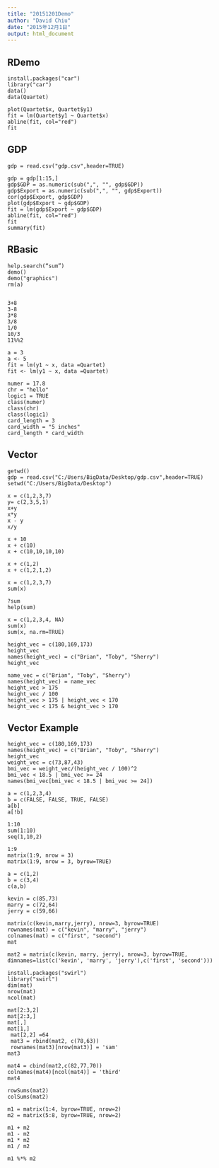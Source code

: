 ```yaml
---
title: "20151201Demo"
author: "David Chiu"
date: "2015年12月1日"
output: html_document
---
```


## RDemo
```
install.packages("car")
library("car")
data()
data(Quartet)

plot(Quartet$x, Quartet$y1)
fit = lm(Quartet$y1 ~ Quartet$x)
abline(fit, col="red")
fit

```
## GDP
```
gdp = read.csv("gdp.csv",header=TRUE)

gdp = gdp[1:15,]
gdp$GDP = as.numeric(sub(",", "", gdp$GDP))
gdp$Export = as.numeric(sub(",", "", gdp$Export))
cor(gdp$Export, gdp$GDP)
plot(gdp$Export ~ gdp$GDP)
fit = lm(gdp$Export ~ gdp$GDP)
abline(fit, col="red")
fit
summary(fit)

```

## RBasic
```
help.search(“sum”)
demo()
demo("graphics")
rm(a)


3+8
3-8
3*8
3/8
1/0
10/3
11%%2

a = 3
a <- 5
fit = lm(y1 ~ x, data =Quartet)
fit <- lm(y1 ~ x, data =Quartet)

numer = 17.8
chr = "hello"
logic1 = TRUE
class(numer)
class(chr)
class(logic1)
card_length = 3
card_width = "5 inches"
card_length * card_width
```
## Vector
```
getwd()
gdp = read.csv("C:/Users/BigData/Desktop/gdp.csv",header=TRUE)
setwd("C:/Users/BigData/Desktop")

x = c(1,2,3,7)
y= c(2,3,5,1)
x+y
x*y
x - y
x/y

x + 10
x + c(10)
x + c(10,10,10,10)

x + c(1,2)
x + c(1,2,1,2)

x = c(1,2,3,7)
sum(x)

?sum
help(sum)

x = c(1,2,3,4, NA)
sum(x)
sum(x, na.rm=TRUE)

height_vec = c(180,169,173)
height_vec
names(height_vec) = c("Brian", "Toby", "Sherry")
height_vec

name_vec = c("Brian", "Toby", "Sherry")
names(height_vec) = name_vec
height_vec > 175
height_vec / 100
height_vec > 175 | height_vec < 170
height_vec < 175 & height_vec > 170

```

## Vector Example
```
height_vec = c(180,169,173)
names(height_vec) = c("Brian", "Toby", "Sherry")
height_vec
weight_vec = c(73,87,43)
bmi_vec = weight_vec/(height_vec / 100)^2
bmi_vec < 18.5 | bmi_vec >= 24
names(bmi_vec[bmi_vec < 18.5 | bmi_vec >= 24])

a = c(1,2,3,4)
b = c(FALSE, FALSE, TRUE, FALSE)
a[b]
a[!b]

```


```
1:10
sum(1:10)
seq(1,10,2)

1:9
matrix(1:9, nrow = 3)
matrix(1:9, nrow = 3, byrow=TRUE)

a = c(1,2)
b = c(3,4)
c(a,b)

kevin = c(85,73)
marry = c(72,64)
jerry = c(59,66)

matrix(c(kevin,marry,jerry), nrow=3, byrow=TRUE)
rownames(mat) = c("kevin", "marry", "jerry")
colnames(mat) = c("first", "second")
mat

mat2 = matrix(c(kevin, marry, jerry), nrow=3, byrow=TRUE, dimnames=list(c('kevin', 'marry', 'jerry'),c('first', 'second')))

install.packages("swirl")
library("swirl")
dim(mat)
nrow(mat)
ncol(mat)

mat[2:3,2]
mat[2:3,]
mat[,]
mat[1,]
 mat[2,2] =64
 mat3 = rbind(mat2, c(78,63))
 rownames(mat3)[nrow(mat3)] = 'sam'
mat3

mat4 = cbind(mat2,c(82,77,70))
colnames(mat4)[ncol(mat4)] = 'third'
mat4

rowSums(mat2)
colSums(mat2)

m1 = matrix(1:4, byrow=TRUE, nrow=2)
m2 = matrix(5:8, byrow=TRUE, nrow=2)

m1 + m2
m1 - m2
m1 * m2
m1 / m2

m1 %*% m2

```